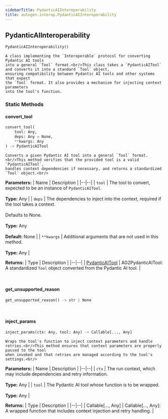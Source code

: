 ```yaml
---
sidebarTitle: PydanticAIInteroperability
title: autogen.interop.PydanticAIInteroperability
---
```

<h2 id="autogen.interop.PydanticAIInteroperability" class="doc doc-heading">
    <code class="doc-symbol doc-symbol-heading doc-symbol-class"></code>
    <span class="doc doc-object-name doc-class-name">PydanticAIInteroperability</span>
</h2>

```python
PydanticAIInteroperability()
```

    A class implementing the `Interoperable` protocol for converting Pydantic AI tools
    into a general `Tool` format.<br/>This class takes a `PydanticAITool` and converts it into a standard `Tool` object,
    ensuring compatibility between Pydantic AI tools and other systems that expect
    the `Tool` format. It also provides a mechanism for injecting context parameters
    into the tool's function.

### Static Methods

<code class="doc-symbol doc-symbol-heading doc-symbol-method"></code>
#### convert_tool

```python
convert_tool(
    tool: Any,
    deps: Any = None,
    **kwargs: Any
) -> PydanticAITool
```

    Converts a given Pydantic AI tool into a general `Tool` format.<br/>This method verifies that the provided tool is a valid `PydanticAITool`,
    handles context dependencies if necessary, and returns a standardized `Tool` object.<br/>

<b>Parameters:</b>
| Name | Description |
|--|--|
| `tool` | The tool to convert, expected to be an instance of `PydanticAITool`.<br/><br/>**Type:** Any |
| `deps` | The dependencies to inject into the context, required if the tool takes a context.<br/><br/>Defaults to None.<br/><br/>**Type:** Any<br/><br/>**Default:** None |
| `**kwargs` | Additional arguments that are not used in this method.<br/><br/>**Type:** Any |

<b>Returns:</b>
| Type | Description |
|--|--|
| [PydanticAITool](/docs/api-reference/autogen/interop/pydantic_ai/pydantic_ai_tool/PydanticAITool) | AG2PydanticAITool: A standardized `Tool` object converted from the Pydantic AI tool. |

<br />

<code class="doc-symbol doc-symbol-heading doc-symbol-method"></code>
#### get_unsupported_reason

```python
get_unsupported_reason() -> str | None
```

    

<br />

<code class="doc-symbol doc-symbol-heading doc-symbol-method"></code>
#### inject_params

```python
inject_params(ctx: Any, tool: Any) -> Callable[..., Any]
```

    Wraps the tool's function to inject context parameters and handle retries.<br/>This method ensures that context parameters are properly passed to the tool
    when invoked and that retries are managed according to the tool's settings.<br/>

<b>Parameters:</b>
| Name | Description |
|--|--|
| `ctx` | The run context, which may include dependencies and retry information.<br/><br/>**Type:** Any |
| `tool` | The Pydantic AI tool whose function is to be wrapped.<br/><br/>**Type:** Any |

<b>Returns:</b>
| Type | Description |
|--|--|
| Callable[..., Any] | Callable[..., Any]: A wrapped function that includes context injection and retry handling. |

<br />